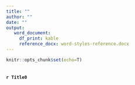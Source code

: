 ```yaml
---
title: ""
author: ""
date: ""
output: 
   word_document:
     df_print: kable
     reference_docx: word-styles-reference.docx
---
```

  
```r
knitr::opts_chunk$set(echo=T)
```

```r
  
```

#### `r Title0`
